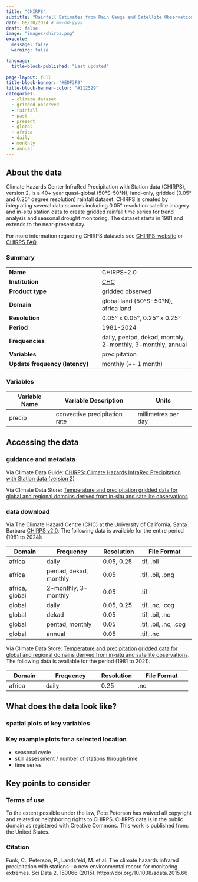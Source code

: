 ```yaml
---
title: "CHIRPS"
subtitle: "Rainfall Estimates from Rain Gauge and Satellite Observations"
date: 08/30/2024 # mm-dd-yyyy
draft: false
image: "images/chirps.png"
execute:
  message: false
  warning: false

language: 
  title-block-published: "Last updated"
  
page-layout: full
title-block-banner: "#EDF3F9"
title-block-banner-color: "#212529"
categories:
  - climate dataset
  - gridded observed
  - rainfall
  - past
  - present
  - global
  - africa
  - daily
  - monthly
  - annual
---
```


## About the data

Climate Hazards Center InfraRed Precipitation with Station data (CHIRPS), version 2, is a 40+ year quasi-global (50°S-50°N), land-only, gridded (0.05° and 0.25° degree resolution) rainfall dataset. CHIRPS is created by integrating several data sources including 0.05° resolution satellite imagery and in-situ station data to create gridded rainfall time series for trend analysis and seasonal drought monitoring. The dataset starts in 1981 and extends to the near-present day.

For more information regarding CHIRPS datasets see [CHIRPS-website](https://www.chc.ucsb.edu/data/chirps) or [CHIRPS FAQ](https://wiki.chc.ucsb.edu/CHIRPS_FAQ).


### Summary


| | |
--- | --- |
| **Name** | CHIRPS-2.0 |
| **Institution** | [CHC](https://chc.ucsb.edu/) |
| **Product type** | gridded observed |
| **Domain** | global land (50°S-50°N), africa land |
| **Resolution** |   0.05° x 0.05°, 0.25° x 0.25° |
| **Period** | 1981-2024 |
| **Frequencies** | daily, pentad, dekad, monthly, 2-monthly, 3-monthly, annual |
| **Variables** | precipitation  |
| **Update frequency (latency)** | monthly (+- 1 month) |


### Variables

| **Variable Name** | **Variable Description** | **Units** |
--- | --- | --- |
| precip | convective precipitation rate | millimetres per day |


## Accessing the data

### guidance and metadata

Via Climate Data Guide: [CHIRPS: Climate Hazards InfraRed Precipitation with Station data (version 2)](https://climatedataguide.ucar.edu/climate-data/chirps-climate-hazards-infrared-precipitation-station-data-version-2)

Via Climate Data Store: [Temperature and precipitation gridded data for global and regional domains derived from in-situ and satellite observations](https://cds-beta.climate.copernicus.eu/datasets/insitu-gridded-observations-global-and-regional?tab=overview)

### data download

Via The Climate Hazard Centre (CHC) at the University of California, Santa Barbara [CHIRPS v2.0](https://data.chc.ucsb.edu/products/CHIRPS-2.0/). The following data is available for the entire period (1981 to 2024):

|  **Domain**	| **Frequency**      	| **Resolution** | **File Format**   	|
|----------------|------------------------|----------------|-----------------------|
| africa     	| daily              	| 0.05, 0.25 	| .tif, .bil        	|
| africa     	| pentad, dekad, monthly | 0.05       	| .tif, .bil, .png  	|
| africa, global | 2-monthly, 3-monthly   | 0.05       	| .tif              	|
| global     	| daily              	| 0.05, 0.25 	| .tif, .nc, .cog   	|
| global     	| dekad              	| 0.05       	| .tif, .bil, .nc   	|
| global     	| pentad, monthly    	| 0.05       	| .tif, .bil, .nc, .cog |
| global     	| annual             	| 0.05       	| .tif, .nc         	|


Via Climate Data Store: [Temperature and precipitation gridded data for global and regional domains derived from in-situ and satellite observations](https://cds-beta.climate.copernicus.eu/datasets/insitu-gridded-observations-global-and-regional?tab=overview). The following data is available for the period (1981 to 2021):

|  **Domain**	| **Frequency**      	| **Resolution** | **File Format**   	|
|----------------|------------------------|----------------|-----------------------|
| africa     	| daily              	| 0.25       	| .nc               	|



## What does the data look like?


### spatial plots of key variables

### Key example plots for a selected location

- seasonal cycle
- skill assessment / number of stations through time
- time series

## Key points to consider

### Terms of use

To the extent possible under the law, Pete Peterson has waived all copyright and related or neighboring rights to CHIRPS. CHIRPS data is in the public domain as registered with Creative Commons. This work is published from: the United States.

### Citation

Funk, C., Peterson, P., Landsfeld, M. et al. The climate hazards infrared precipitation with stations—a new environmental record for monitoring extremes. Sci Data 2, 150066 (2015). https://doi.org/10.1038/sdata.2015.66

